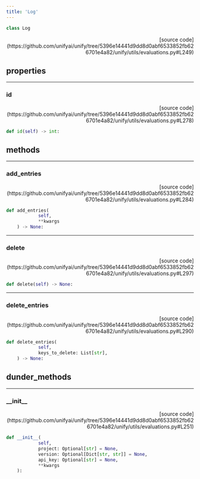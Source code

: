 ```yaml
---
title: 'Log'
---
```


```python
class Log
```

<p align="right">[source code](https://github.com/unifyai/unify/tree/5396e14441d9dd8d0abf6533852fb626701e4a82/unify/utils/evaluations.py#L249)</p>



## properties

---

### id

<p align="right">[source code](https://github.com/unifyai/unify/tree/5396e14441d9dd8d0abf6533852fb626701e4a82/unify/utils/evaluations.py#L278)</p>

```python
def id(self) -> int:
```



## methods

---

### add\_entries

<p align="right">[source code](https://github.com/unifyai/unify/tree/5396e14441d9dd8d0abf6533852fb626701e4a82/unify/utils/evaluations.py#L284)</p>

```python
def add_entries(
            self,
            **kwargs
    ) -> None:
```



---

### delete

<p align="right">[source code](https://github.com/unifyai/unify/tree/5396e14441d9dd8d0abf6533852fb626701e4a82/unify/utils/evaluations.py#L297)</p>

```python
def delete(self) -> None:
```



---

### delete\_entries

<p align="right">[source code](https://github.com/unifyai/unify/tree/5396e14441d9dd8d0abf6533852fb626701e4a82/unify/utils/evaluations.py#L290)</p>

```python
def delete_entries(
            self,
            keys_to_delete: List[str],
    ) -> None:
```



## dunder_methods

---

### \_\_init\_\_

<p align="right">[source code](https://github.com/unifyai/unify/tree/5396e14441d9dd8d0abf6533852fb626701e4a82/unify/utils/evaluations.py#L251)</p>

```python
def __init__(
            self,
            project: Optional[str] = None,
            version: Optional[Dict[str, str]] = None,
            api_key: Optional[str] = None,
            **kwargs
    ):
```

